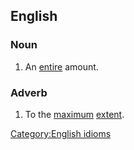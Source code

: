 ==English==

===Noun===
{{en-noun|head=[[full]] [[whack]]}}

# An [[entire]] amount.
#: {{usex|We had to pay the '''full whack'''.|lang=en}}

===Adverb===
{{en-adv}}

# To the [[maximum]] [[extent]].

[[Category:English idioms]]